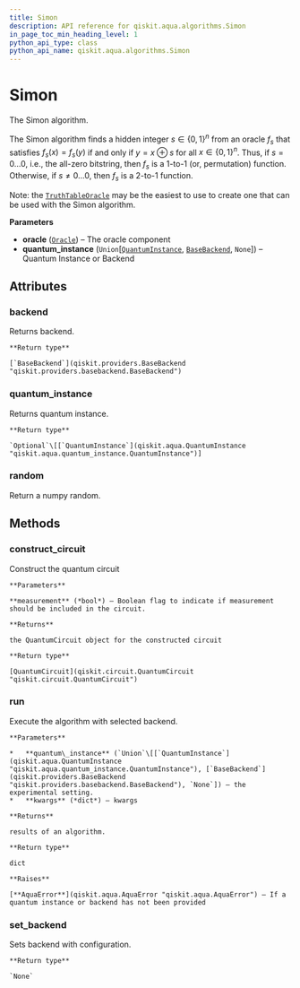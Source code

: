 ```yaml
---
title: Simon
description: API reference for qiskit.aqua.algorithms.Simon
in_page_toc_min_heading_level: 1
python_api_type: class
python_api_name: qiskit.aqua.algorithms.Simon
---
```


# Simon

<Class id="qiskit.aqua.algorithms.Simon" isDedicatedPage={true} github="https://github.com/qiskit-community/qiskit-aqua/tree/stable/0.7/qiskit/aqua/algorithms/education/simon.py" signature="Simon(oracle, quantum_instance=None)">
  The Simon algorithm.

  The Simon algorithm finds a hidden integer $s \in \{0,1\}^n$ from an oracle $f_s$ that satisfies $f_s(x) = f_s(y)$ if and only if $y=x \oplus s$ for all $x \in \{0,1\}^n$. Thus, if $s = 0\ldots 0$, i.e., the all-zero bitstring, then $f_s$ is a 1-to-1 (or, permutation) function. Otherwise, if $s \neq 0\ldots 0$, then $f_s$ is a 2-to-1 function.

  Note: the [`TruthTableOracle`](qiskit.aqua.components.oracles.TruthTableOracle "qiskit.aqua.components.oracles.TruthTableOracle") may be the easiest to use to create one that can be used with the Simon algorithm.

  **Parameters**

  *   **oracle** ([`Oracle`](qiskit.aqua.components.oracles.Oracle "qiskit.aqua.components.oracles.oracle.Oracle")) – The oracle component
  *   **quantum\_instance** (`Union`\[[`QuantumInstance`](qiskit.aqua.QuantumInstance "qiskit.aqua.quantum_instance.QuantumInstance"), [`BaseBackend`](qiskit.providers.BaseBackend "qiskit.providers.basebackend.BaseBackend"), `None`]) – Quantum Instance or Backend

  ## Attributes

  ### backend

  <Attribute id="qiskit.aqua.algorithms.Simon.backend" name="backend" signature="qiskit.providers.basebackend.BaseBackend">
    Returns backend.

    **Return type**

    [`BaseBackend`](qiskit.providers.BaseBackend "qiskit.providers.basebackend.BaseBackend")
  </Attribute>

  ### quantum\_instance

  <Attribute id="qiskit.aqua.algorithms.Simon.quantum_instance" name="quantum_instance" signature="Union[None, qiskit.aqua.quantum_instance.QuantumInstance]">
    Returns quantum instance.

    **Return type**

    `Optional`\[[`QuantumInstance`](qiskit.aqua.QuantumInstance "qiskit.aqua.quantum_instance.QuantumInstance")]
  </Attribute>

  ### random

  <Attribute id="qiskit.aqua.algorithms.Simon.random" name="random">
    Return a numpy random.
  </Attribute>

  ## Methods

  ### construct\_circuit

  <Function id="qiskit.aqua.algorithms.Simon.construct_circuit" name="construct_circuit" signature="Simon.construct_circuit(measurement=False)">
    Construct the quantum circuit

    **Parameters**

    **measurement** (*bool*) – Boolean flag to indicate if measurement should be included in the circuit.

    **Returns**

    the QuantumCircuit object for the constructed circuit

    **Return type**

    [QuantumCircuit](qiskit.circuit.QuantumCircuit "qiskit.circuit.QuantumCircuit")
  </Function>

  ### run

  <Function id="qiskit.aqua.algorithms.Simon.run" name="run" signature="Simon.run(quantum_instance=None, **kwargs)">
    Execute the algorithm with selected backend.

    **Parameters**

    *   **quantum\_instance** (`Union`\[[`QuantumInstance`](qiskit.aqua.QuantumInstance "qiskit.aqua.quantum_instance.QuantumInstance"), [`BaseBackend`](qiskit.providers.BaseBackend "qiskit.providers.basebackend.BaseBackend"), `None`]) – the experimental setting.
    *   **kwargs** (*dict*) – kwargs

    **Returns**

    results of an algorithm.

    **Return type**

    dict

    **Raises**

    [**AquaError**](qiskit.aqua.AquaError "qiskit.aqua.AquaError") – If a quantum instance or backend has not been provided
  </Function>

  ### set\_backend

  <Function id="qiskit.aqua.algorithms.Simon.set_backend" name="set_backend" signature="Simon.set_backend(backend, **kwargs)">
    Sets backend with configuration.

    **Return type**

    `None`
  </Function>
</Class>

